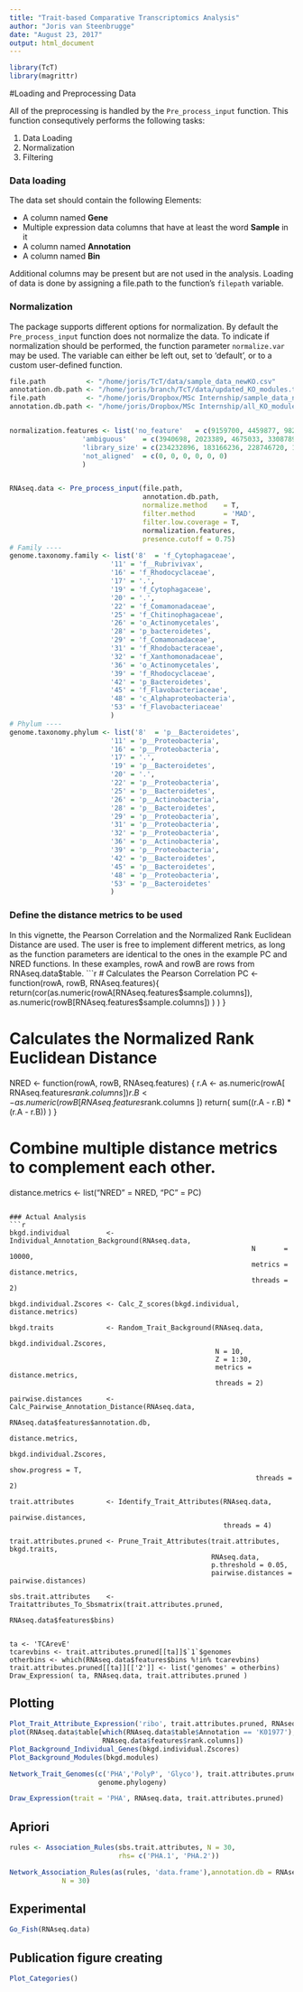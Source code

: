 ```yaml
---
title: "Trait-based Comparative Transcriptomics Analysis"
author: "Joris van Steenbrugge"
date: "August 23, 2017"
output: html_document
---
```

```r
library(TcT)
library(magrittr)
```
#Loading and Preprocessing Data


All of the preprocessing is handled by the `Pre_process_input` function.
This function consequtively performs the following tasks:

1. Data Loading
2. Normalization
3. Filtering


### Data loading
The data set should contain the following Elements:

* A column named **Gene**
* Multiple expression data columns that have at least the word **Sample** in it
* A column named **Annotation**
* A column named **Bin**

Additional columns may be present but are not used in the analysis.
Loading of data is done by assigning a file.path to the function's `filepath`
variable.

### Normalization
The package supports different options for normalization. By default the `Pre_process_input` function
does not normalize the data. To indicate if normalization should be performed, the function parameter 
`normalize.var` may be used. The variable can either be left out, set to 'default', or to a custom user-defined function.
```r
file.path          <- "/home/joris/TcT/data/sample_data_newKO.csv"
annotation.db.path <- "/home/joris/branch/TcT/data/updated_KO_modules.tsv"
file.path          <- "/home/joris/Dropbox/MSc Internship/sample_data_newKO.csv"
annotation.db.path <- "/home/joris/Dropbox/MSc Internship/all_KO_modules.tsv"


normalization.features <- list('no_feature'   = c(9159700, 4459877, 9826273, 8171512, 9542765, 10522313),
                  'ambiguous'    = c(3940698, 2023389, 4675033, 3308789, 6446272, 5966543),
                  'library_size' = c(234232896, 183166236, 228746720, 198024002, 231567992, 259156166),
                  'not_aligned'  = c(0, 0, 0, 0, 0, 0)
                  )


RNAseq.data <- Pre_process_input(file.path,
                                 annotation.db.path,
                                 normalize.method    = T,
                                 filter.method       = 'MAD',
                                 filter.low.coverage = T,
                                 normalization.features,
                                 presence.cutoff = 0.75)
# Family ----
genome.taxonomy.family <- list('8'  = 'f_Cytophagaceae',
                         '11' = 'f__Rubrivivax',
                         '16' = 'f_Rhodocyclaceae',
                         '17' = '.',
                         '19' = 'f_Cytophagaceae',
                         '20' = '.',
                         '22' = 'f_Comamonadaceae',
                         '25' = 'f_Chitinophagaceae',
                         '26' = 'o_Actinomycetales',
                         '28' = 'p_bacteroidetes',
                         '29' = 'f_Comamonadaceae',
                         '31' = 'f_Rhodobacteraceae',
                         '32' = 'f_Xanthomonadaceae',
                         '36' = 'o_Actinomycetales',
                         '39' = 'f_Rhodocyclaceae',
                         '42' = 'p_Bacteroidetes',
                         '45' = 'f_Flavobacteriaceae',
                         '48' = 'c_Alphaproteobacteria',
                         '53' = 'f_Flavobacteriaceae'
                         )
# Phylum ----
genome.taxonomy.phylum <- list('8'  = 'p__Bacteroidetes',
                         '11' = 'p__Proteobacteria',
                         '16' = 'p__Proteobacteria',
                         '17' = '.',
                         '19' = 'p__Bacteroidetes',
                         '20' = '.',
                         '22' = 'p__Proteobacteria',
                         '25' = 'p__Bacteroidetes',
                         '26' = 'p__Actinobacteria',
                         '28' = 'p__Bacteroidetes',
                         '29' = 'p__Proteobacteria',
                         '31' = 'p__Proteobacteria',
                         '32' = 'p__Proteobacteria',
                         '36' = 'p__Actinobacteria',
                         '39' = 'p__Proteobacteria',
                         '42' = 'p__Bacteroidetes',
                         '45' = 'p__Bacteroidetes',
                         '48' = 'p__Proteobacteria',
                         '53' = 'p__Bacteroidetes'
                         )
```

### Define the distance metrics to be used
In this vignette, the Pearson Correlation and the Normalized Rank Euclidean Distance are used.
The user is free to implement different metrics, as long as the function parameters
are identical to the ones in the example PC and NRED functions.
In these examples, rowA and rowB are rows from RNAseq.data$table.
```r
# Calculates the Pearson Correlation
PC <- function(rowA, rowB, RNAseq.features){
  return(cor(as.numeric(rowA[RNAseq.features$sample.columns]),
             as.numeric(rowB[RNAseq.features$sample.columns])
             )
         )
}

# Calculates the Normalized Rank Euclidean Distance
NRED <- function(rowA, rowB, RNAseq.features) {
  r.A <- as.numeric(rowA[ RNAseq.features$rank.columns ])
  r.B <- as.numeric(rowB[ RNAseq.features$rank.columns ])
  return(
    sum((r.A - r.B) * (r.A - r.B))
  )
}

# Combine multiple distance metrics to complement each other.
distance.metrics <- list("NRED" = NRED,
                         "PC"   = PC)
```

### Actual Analysis
```r
bkgd.individual         <- Individual_Annotation_Background(RNAseq.data, 
                                                            N       = 10000, 
                                                            metrics = distance.metrics,
                                                            threads = 2)

bkgd.individual.Zscores <- Calc_Z_scores(bkgd.individual, distance.metrics)

bkgd.traits             <- Random_Trait_Background(RNAseq.data, 
                                                   bkgd.individual.Zscores,
                                                   N = 10, 
                                                   Z = 1:30, 
                                                   metrics = distance.metrics,
                                                   threads = 2)

pairwise.distances      <- Calc_Pairwise_Annotation_Distance(RNAseq.data,
                                                             RNAseq.data$features$annotation.db,
                                                             distance.metrics,
                                                             bkgd.individual.Zscores,
                                                             show.progress = T,
                                                             threads = 2)

trait.attributes        <- Identify_Trait_Attributes(RNAseq.data, 
                                                     pairwise.distances,
                                                     threads = 4)

trait.attributes.pruned <- Prune_Trait_Attributes(trait.attributes, bkgd.traits, 
                                                  RNAseq.data,
                                                  p.threshold = 0.05,
                                                  pairwise.distances = pairwise.distances)

sbs.trait.attributes    <- Traitattributes_To_Sbsmatrix(trait.attributes.pruned, 
                                                        RNAseq.data$features$bins)


ta <- 'TCArevE'
tcarevbins <- trait.attributes.pruned[[ta]]$`1`$genomes
otherbins <- which(RNAseq.data$features$bins %!in% tcarevbins)
trait.attributes.pruned[[ta]][['2']] <- list('genomes' = otherbins)
Draw_Expression( ta, RNAseq.data, trait.attributes.pruned )
```

## Plotting
```r
Plot_Trait_Attribute_Expression('ribo', trait.attributes.pruned, RNAseq.data)
plot(RNAseq.data$table[which(RNAseq.data$table$Annotation == 'K01977'),
                       RNAseq.data$features$rank.columns])
Plot_Background_Individual_Genes(bkgd.individual.Zscores)
Plot_Background_Modules(bkgd.modules)

Network_Trait_Genomes(c('PHA','PolyP', 'Glyco'), trait.attributes.pruned,
                      genome.phylogeny)

Draw_Expression(trait = 'PHA', RNAseq.data, trait.attributes.pruned)
```

## Apriori
```r

rules <- Association_Rules(sbs.trait.attributes, N = 30,
                           rhs= c('PHA.1', 'PHA.2'))

Network_Association_Rules(as(rules, 'data.frame'),annotation.db = RNAseq.data$features$annotation.db,
             N = 30)
```


## Experimental
```r
Go_Fish(RNAseq.data)
```

## Publication figure creating
```r
Plot_Categories()
```
